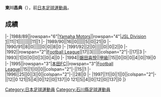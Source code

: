 {{unreferenced|time=2018-12-17T03:16:13+00:00}}
{{Infobox football biography
|name=東川昌典
|image=
|fullname=東川昌典
|birth_date={{Birth date and age|1964|9|30}}
|cityofbirth=[[石川縣|石川縣]]
|countryofbirth=[[日本|日本]]
|position=[[後衛_(足球)|後衛]]
|currentclub=
|years=1988-1994<br/>1995-1997
|clubs=[[磐田喜悅|Yamaha Motors/磐田喜悅]]<br/>[[本田FC|本田FC]]
|caps(goals)=
|nationalyears=
|nationalteam=
|nationalcaps(goals)=
}}
'''東川昌典'''（{{Bd|1964年|9月30日||}}），前[[日本|日本]][[足球|足球]][[運動員|運動員]]。

==成績==
{{Football player club statistics 1|YYN}}
{{Football player club statistics 2|JPN|YYN}}
|-
|1988/89||rowspan="6"|[[磐田喜悅|Yamaha Motors]]||rowspan="4"|[[Japan_Soccer_League|JSL Division 1]]||11||1||||||||||11||1
|-
|1989/90||16||0||||||5||0||21||0
|-
|1990/91||8||0||||||0||0||8||0
|-
|1991/92||2||0||||||0||0||2||0
|-
|1992||rowspan="2"|[[Japan_Football_League|Football League]]||17||3||||||colspan="2"|-||17||3
|-
|1993||1||0||0||0||3||0||4||0
|-
|1994||[[磐田喜悅|磐田喜悅]]||[[日本職業足球甲級聯賽|甲級]]||15||0||0||0||4||0||19||0
|-
|1995||rowspan="3"|[[本田FC|本田FC]]||rowspan="3"|[[Japan_Football_League|Football League]]||15||1||0||0||colspan="2"|-||15||1
|-
|1996||25||0||3||0||colspan="2"|-||28||0
|-
|1997||11||0||1||0||colspan="2"|-||12||0
{{Football player club statistics 3|1|JPN}}121||5||4||0||12||0||137||0
{{Football player club statistics 5}}121||5||4||0||12||0||137||0
|}

{{Japan-sport-bio-stub}}
{{Soccer-player-stub}}
[[Category:日本足球運動員|Category:日本足球運動員]]
[[Category:石川縣足球運動員|Category:石川縣足球運動員]]